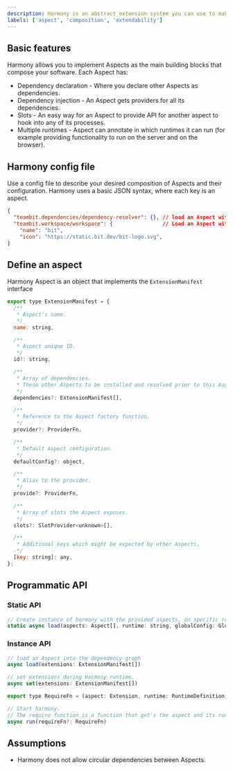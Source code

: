 ```yaml
---
description: Harmony is an abstract extension system you can use to make any software extendable and composable. It is the engine that drives Bit extensibility and composability.
labels: ['aspect', 'composition', 'extendability']
---
```


## Basic features

Harmony allows you to implement Aspects as the main building blocks that compose your software. Each Aspect has:

- Dependency declaration - Where you declare other Aspects as dependencies.
- Dependency injection - An Aspect gets providers for all its dependencies.
- Slots - An easy way for an Aspect to provide API for another aspect to hook into any of its processes.
- Multiple runtimes - Aspect can annotate in which runtimes it can run (for example providing functionality to run on the server and on the browser).

## Harmony config file

Use a config file to describe your desired composition of Aspects and their configuration. Harmony uses a basic JSON syntax, where each key is an aspect.

```json
{
  "teambit.dependencies/dependency-resolver": {}, // load an Aspect without providing configuration
  "teambit.workspace/workspace": {                // Load an Aspect with configuration
    "name": "bit",
    "icon": "https://static.bit.dev/bit-logo.svg",
}
```

## Define an aspect

Harmony Aspect is an object that implements the `ExtensionManifest` interface

```js
export type ExtensionManifest = {
  /**
   * Aspect's name.
   */
  name: string,

  /**
   * Aspect unique ID.
   */
  id?: string,

  /**
   * Array of dependencies.
   * These other Aspects to be installed and resolved prior to this Aspect activation.
   */
  dependencies?: ExtensionManifest[],

  /**
   * Reference to the Aspect factory function.
   */
  provider?: ProviderFn,

  /**
   * Default Aspect configuration.
   */
  defaultConfig?: object,

  /**
   * Alias to the provider.
   */
  provide?: ProviderFn,

  /**
   * Array of slots the Aspect exposes.
   */
  slots?: SlotProvider<unknown>[],

  /**
   * Additional keys which might be expected by other Aspects.
   */
  [key: string]: any,
};
```

## Programmatic API

### Static API

```js
// Create instance of harmony with the provided aspects, on specific runtime, with provided config
static async load(aspects: Aspect[], runtime: string, globalConfig: GlobalConfig) {
```

### Instance API

```js
// load an Aspect into the dependency graph
async load(extensions: ExtensionManifest[])

// set extensions during Harmony runtime.
async set(extensions: ExtensionManifest[])

export type RequireFn = (aspect: Extension, runtime: RuntimeDefinition) => Promise<void>;

// Start harmony.
// The require function is a function that get's the aspect and its runtime, and knows to require/load it
async run(requireFn?: RequireFn)
```

## Assumptions

- Harmony does not allow circular dependencies between Aspects.

<!--

-------------------------for reference only - to remove ------------------

## composition model
Harmony proposes a graph composition model.
composition model should allow:

- full control over composition including dependency composition.
- easy overrides mechanism for configs.
- full encapsulation of an extension. 

bit.config.js
```js
import FlowSchemaPlugin from '@bit/plugins.flow-schema';

export default () => {
  return [ // returns an array of PluginInstance
    [FlowSchemaPlugin, {

    }],
    [ReactSchemaPlugin, {
      eslintrc: './.eslintrc'
    }]
  ];
}
```

configured extensions in bit.json
```json
{
  "extensions": {
    "bit.envs/eslint@0.0.4": {
      "eslintrc": "./.eslintrc"
    },
    "bit.envs/babel@0.0.1": {
      "babelrc": "./.babelrc",
      "strict": true,
      "__alias": "compile"
    },
    "bit.envs/webpack@0.0.1": {
      "config": "./webpack.config.js",
      "mode": "prod",
      "__alias": "bundle"
    },
    "bit.envs/mocha@0.0.1": {
      "reporter": "json",
      "mochaOptions": "./mocha.opts",
      "__alias": "test-mocha"
    }
  },
  "pipes": {
    "tag": [""]
  },
  "dist": {
    "target": "",
    "entry": ""
  }
}
```

### Open questions
- How do I install a Bit extensions? Where the component is configured?
- Is the extension installed with Bit/NPM?
- What's the impl. behind `bit use <plugin/extension name>`
- maybe an composition model can co-exist as json and js? what are the tradeoffs?

## extension registration
```js
import { register } from 'harmony';
import { DocGen } from '@bit/bit.exts.doc-gen';

const extensions = register([DocGen]);
```

## lifecycle event invocation

```js
import { invoke } from 'harmony';

invoke('tag', ...data);
```

## lifecycle event registration
```js
import { Lifecycle } from 'harmony';

@Lifecycle(Tag);
function tag() {
  
}
```

## state / schema management
```ts
@Lifecycle(Tag)
function tag(component: Component) {
  const docs = component.get('docs'); // returns `Maybe` type?
  const docs: Docs = docs.get();
}
```

## function extension 

```js
export default function foo() {
  context.a
}
```

## configuration
an extension can declaratively ask for configuration type. this can be reflected
- extensions can be configured during instantiation.
- configuration types can be built from multiple sources

## context
- standard context can be shared between all extensions in the same instance.

## extension composition
- hook invocation from an extension
- extension dependencies? how can an extension declare a dependency as part of its execution? 
- contextual/namespaced hooks
- config api

## extension resolution
```js
import { resolve } from 'harmony';

const extension = resolve('doc-gen');
```

## Questions (?)
- can extensions be added/configured during runtime? DI
- is there a difference between extension composition to registration?
- how to make autocomplete work for hooks?
- how to avoid unintentional hook invocation (decorators?) 
- how to declare a new hook..
- schema validator
- dev experience of an extension.
- how do manage different runtime environments? should I? Why is that relevant?
- runtime capsules?
- how can one extension run from both server and client? how capsule is related?
- in which process extensions will run from? also, what will happen from the backend?
- 
-->
